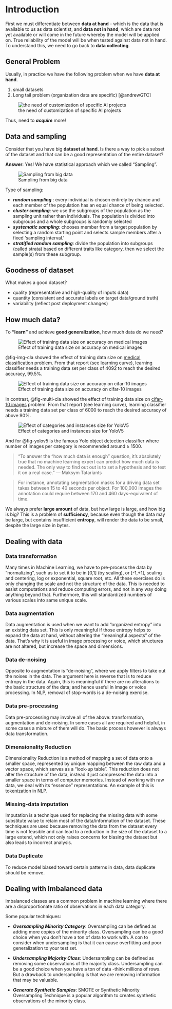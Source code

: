 # Introduction

First we must differentiate between __data at hand__ - which is the data that is available to us as data scientist, and __data not in hand__, which are data not yet available or will come in the future whereby the model will be applied on. True reliability of the model will be when tested against data not in hand. To understand this, we need to go back to __data collecting__.


## General Problem

Usually, in practice we have the following problem when we have __data at hand__.

1. small datasets
2. Long tail problem (organization data are specific) [@andrewGTC]

![the need of customization of specific AI projects](image/long_tail.png){#fig-longtail}

Thus, need to __*acquire*__ more!

## Data and sampling

Consider that you have big __dataset at hand__. Is there a way to pick a subset of the dataset and that can be a good representation of the entire dataset?

__Answer__: Yes! We have statistical approach which we called “Sampling”.

![Sampling from big data](image/data_sampling.png){#fig-data-sampling}

Type of sampling:

- __*random sampling*__ : every individual is chosen entirely by chance and each member of the population has an equal chance of being selected.
- __*cluster sampling*__:  we use the subgroups of the population as the sampling unit rather than individuals. The population is divided into subgroups and a whole subgroups is randomly selected
- __*systematic sampling*__:  chooses member from a target population by selecting a random starting point and selects sample members after a fixed ‘sampling interval.’
- __*stratified random sampling*__: divide the population into subgroups (called strata) based on different traits like category, then we select the sample(s) from these subgroup.


## Goodness of dataset

What makes a good dataset?

-   quality (representative and high-quality of inputs data)
-   quantity (consistent and accurate labels on target data/ground truth)
-   variability (reflect post deployment changes)


## How much data?

To **"learn"** and achieve **good generalization**, how much data do we need?

![Effect of training data size on accuracy on medical images](image/medical_plot2.png){#fig-img-cla}

@fig-img-cla showed the effect of training data size on [medical classification](https://arxiv.org/pdf/1511.06348.pdf) problem. From that report (see learning curve), learning classifier needs a training data set per class of 4092 to reach the desired accuracy, 99.5%.

![Effect of training data size on accuracy on cifar-10 images](image/cifar10_plot.png){#fig-multi-cla}

In contrast, @fig-multi-cla showed the effect of training data size on [cifar-10 images](https://ieeexplore.ieee.org/abstract/document/8599448) problem. From that report (see learning curve), learning classifier needs a training data set per class of 6000 to reach the desired accuracy of above 90%.

![Effect of categories and instances size for YoloV5](image/yolov5.png){#fig-yolov5}

And for @fig-yolov5 is the famous Yolo object detection classifier where number of images per category is recommended around ≥ 1500.

> "To answer the “how much data is enough” question, it’s absolutely true that no machine learning expert can predict how much data is needed. The only way to find out out is to set a hypothesis and to test it on a real case." --- Maksym Tatariants

> For instance, annotating segmentation masks for a driving data set takes between 15
to 40 seconds per object. For 100,000 images the annotation could require between 170 and 460
days-equivalent of time.

We always prefer **large amount** of data, but how large is large, and how big is big? This is a problem of **sufficiency**, because even though the data may be large, but contains insufficient **entropy**, will render the data to be small, despite the large size in bytes.


## Dealing with data
### Data transformation

Many times in Machine Learning, we have to pre-process the data by “normalizing”, such as to set it to be in [0,1] (by scaling), or [-1,+1], scaling and centering, log or exponential, square root, etc. All these exercises do is only changing the scale and not the structure of the data. This is needed to assist computations and reduce computing errors, and not in any way doing anything beyond that. Furthermore, this will standardized numbers of various scales into same unique scale.

### Data augmentation

Data augmentation is used when we want to add “organized entropy” into an existing data set. This is only meaningful if those entropy helps to expand the data at hand, without altering the “meaningful aspects” of the data. That’s why it is useful in image processing or voice, which structures are not altered, but increase the space and dimensions.

### Data de-noising

Opposite to augmentation is “de-noising”, where we apply filters to take out the noises in the data. The argument here is reverse that is to reduce entropy in the data. Again, this is meaningful if there are no alterations to the basic structure of the data; and hence useful in image or voice processing. In NLP, removal of stop-words is a de-noising exercise.

### Data pre-processing

Data pre-processing may involve all of the above: transformation, augmentation and de-noising. In some cases all are required and helpful, in some cases a mixture of them will do. The basic process however is always data transformation.

### Dimensionality  Reduction

Dimensionality Reduction is a method of mapping a set of data onto a smaller space, represented by unique mapping between the raw data and a vector space, which serves as a “look-up table”. This reduction does not alter the structure of the data, instead it just compressed the data into a smaller space in terms of computer memories. Instead of working with raw data, we deal with its "essence" representations. An example of this is tokenization in NLP.

### Missing-data imputation

Imputation is a technique used for replacing the missing data with some substitute value to retain most of the data/information of the dataset. These techniques are used because removing the data from the dataset every time is not feasible and can lead to a reduction in the size of the dataset to a large extend, which not only raises concerns for biasing the dataset but also leads to incorrect analysis.

### Data Duplicate

To reduce model biased toward certain patterns in data, data duplicate should be remove.

## Dealing with Imbalanced data

Imbalanced classes are a common problem in machine learning where there are a disproportionate ratio of observations in each data category.

Some popular techniques:

- __*Oversampling Minority Category*__: Oversampling can be defined as adding more copies of the minority class. Oversampling can be a good choice when you don't have a ton of data to work with. A con to consider when undersampling is that it can cause overfitting and poor generalization to your test set.

- __*Undersampling Majority Class*__: Undersampling can be defined as removing some observations of the majority class. Undersampling can be a good choice when you have a ton of data -think millions of rows. But a drawback to undersampling is that we are removing information that may be valuable.

- __*Generate Synthetic Samples*__: SMOTE or Synthetic Minority Oversampling Technique is a popular algorithm to creates synthetic observations of the minority class.